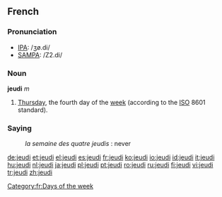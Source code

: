 ==French==

===Pronunciation===
*[[w:IPA|IPA]]: /ʒø.di/
*[[w:SAMPA|SAMPA]]: /Z2.di/

===Noun===
'''jeudi''' ''m''

#[[Thursday]], the fourth day of the [[week]] (according to the [[ISO]] 8601 standard).

===Saying===
:''la semaine des quatre jeudis'' : never

[[Category:fr:Days of the week]]

[[de:jeudi]]
[[et:jeudi]]
[[el:jeudi]]
[[es:jeudi]]
[[fr:jeudi]]
[[ko:jeudi]]
[[io:jeudi]]
[[id:jeudi]]
[[it:jeudi]]
[[hu:jeudi]]
[[nl:jeudi]]
[[ja:jeudi]]
[[pl:jeudi]]
[[pt:jeudi]]
[[ro:jeudi]]
[[ru:jeudi]]
[[fi:jeudi]]
[[vi:jeudi]]
[[tr:jeudi]]
[[zh:jeudi]]